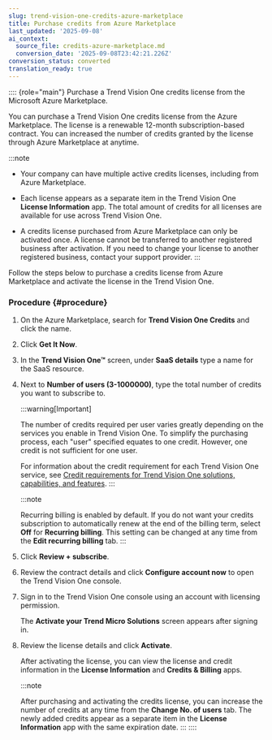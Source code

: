 ```yaml
---
slug: trend-vision-one-credits-azure-marketplace
title: Purchase credits from Azure Marketplace
last_updated: '2025-09-08'
ai_context:
  source_file: credits-azure-marketplace.md
  conversion_date: '2025-09-08T23:42:21.226Z'
conversion_status: converted
translation_ready: true
---
```


:::: {role="main"}
Purchase a Trend Vision One credits license from the Microsoft Azure Marketplace.

You can purchase a Trend Vision One credits license from the Azure Marketplace. The license is a renewable 12-month subscription-based contract. You can increased the number of credits granted by the license through Azure Marketplace at anytime.

:::note

- Your company can have multiple active credits licenses, including from Azure Marketplace.

- Each license appears as a separate item in the Trend Vision One **License Information** app. The total amount of credits for all licenses are available for use across Trend Vision One.

- A credits license purchased from Azure Marketplace can only be activated once. A license cannot be transferred to another registered business after activation. If you need to change your license to another registered business, contact your support provider.
:::

Follow the steps below to purchase a credits license from Azure Marketplace and activate the license in the Trend Vision One.

### Procedure {#procedure}

1.  On the Azure Marketplace, search for **Trend Vision One Credits** and click the name.

2.  Click **Get It Now**.

3.  In the **Trend Vision One™** screen, under **SaaS details** type a name for the SaaS resource.

4.  Next to **Number of users (3-1000000)**, type the total number of credits you want to subscribe to.

    :::warning[Important]

    The number of credits required per user varies greatly depending on the services you enable in Trend Vision One. To simplify the purchasing process, each "user" specified equates to one credit. However, one credit is not sufficient for one user.

    For information about the credit requirement for each Trend Vision One service, see [Credit requirements for Trend Vision One solutions, capabilities, and features](credit-req-for-apps-services.mdx).
    :::

    :::note

    Recurring billing is enabled by default. If you do not want your credits subscription to automatically renew at the end of the billing term, select **Off** for **Recurring billing**. This setting can be changed at any time from the **Edit recurring billing** tab.
    :::

5.  Click **Review + subscribe**.

6.  Review the contract details and click **Configure account now** to open the Trend Vision One console.

7.  Sign in to the Trend Vision One console using an account with licensing permission.

    The **Activate your Trend Micro Solutions** screen appears after signing in.

8.  Review the license details and click **Activate**.

    After activating the license, you can view the license and credit information in the **License Information** and **Credits & Billing** apps.

    :::note

    After purchasing and activating the credits license, you can increase the number of credits at any time from the **Change No. of users** tab. The newly added credits appear as a separate item in the **License Information** app with the same expiration date.
    :::
::::
